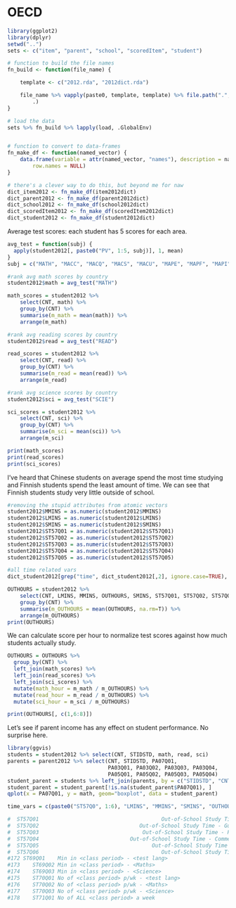 OECD
========================================================
```r
library(ggplot2)
library(dplyr)
setwd("..")
sets <- c("item", "parent", "school", "scoredItem", "student")

# function to build the file names
fn_build <- function(file_name) {

    template <- c("2012.rda", "2012dict.rda")

    file_name %>% vapply(paste0, template, template) %>% file.path(".", "data", 
        .)
}

# load the data
sets %>% fn_build %>% lapply(load, .GlobalEnv)


# function to convert to data-frames
fn_make_df <- function(named_vector) {
    data.frame(variable = attr(named_vector, "names"), description = named_vector, 
        row.names = NULL)
}

# there's a clever way to do this, but beyond me for naw
dict_item2012 <- fn_make_df(item2012dict)
dict_parent2012 <- fn_make_df(parent2012dict)
dict_school2012 <- fn_make_df(school2012dict)
dict_scoredItem2012 <- fn_make_df(scoredItem2012dict)
dict_student2012 <- fn_make_df(student2012dict)
```

Average test scores: each student has 5 scores for each area.  
```r
avg_test = function(subj) {
  apply(student2012[, paste0("PV", 1:5, subj)], 1, mean)
}
subj = c("MATH", "MACC", "MACQ", "MACS", "MACU", "MAPE", "MAPF", "MAPI", "READ", "SCIE")

#rank avg math scores by country
student2012$math = avg_test("MATH")

math_scores = student2012 %>% 
    select(CNT, math) %>% 
    group_by(CNT) %>% 
    summarise(m_math = mean(math)) %>% 
    arrange(m_math)

#rank avg reading scores by country
student2012$read = avg_test("READ")

read_scores = student2012 %>% 
    select(CNT, read) %>% 
    group_by(CNT) %>% 
    summarise(m_read = mean(read)) %>% 
    arrange(m_read)

#rank avg science scores by country
student2012$sci = avg_test("SCIE")

sci_scores = student2012 %>% 
    select(CNT, sci) %>% 
    group_by(CNT) %>% 
    summarise(m_sci = mean(sci)) %>% 
    arrange(m_sci)

print(math_scores)
print(read_scores)
print(sci_scores)
```

I've heard that Chinese students on average spend the most time studying and Finnish students spend the least amount of time.  We can see that Finnish students study very little outside of school.
```r
#removing the stupid attributes from atomic vectors
student2012$MMINS = as.numeric(student2012$MMINS)
student2012$LMINS = as.numeric(student2012$LMINS)
student2012$SMINS = as.numeric(student2012$SMINS)
student2012$ST57Q01 = as.numeric(student2012$ST57Q01)
student2012$ST57Q02 = as.numeric(student2012$ST57Q02)
student2012$ST57Q03 = as.numeric(student2012$ST57Q03)
student2012$ST57Q04 = as.numeric(student2012$ST57Q04)
student2012$ST57Q05 = as.numeric(student2012$ST57Q05)

#all time related vars
dict_student2012[grep("time", dict_student2012[,2], ignore.case=TRUE), ]

OUTHOURS = student2012 %>%
    select(CNT, LMINS, MMINS, OUTHOURS, SMINS, ST57Q01, ST57Q02, ST57Q03, ST57Q04, ST57Q05) %>%
    group_by(CNT) %>%
    summarise(m_OUTHOURS = mean(OUTHOURS, na.rm=T)) %>%
    arrange(m_OUTHOURS)
print(OUTHOURS)
```

We can calculate score per hour to normalize test scores against how much students actually study.
```r
OUTHOURS = OUTHOURS %>% 
  group_by(CNT) %>% 
  left_join(math_scores) %>% 
  left_join(read_scores) %>% 
  left_join(sci_scores) %>%
  mutate(math_hour = m_math / m_OUTHOURS) %>%
  mutate(read_hour = m_read / m_OUTHOURS) %>%
  mutate(sci_hour = m_sci / m_OUTHOURS)

print(OUTHOURS[, c(1,6:8)])
```

Let's see if parent income has any effect on student performance.  No surprise here.
```r
library(ggvis)
students = student2012 %>% select(CNT, STIDSTD, math, read, sci)
parents = parent2012 %>% select(CNT, STIDSTD, PA07Q01,
                                PA03Q01, PA03Q02, PA03Q03, PA03Q04,
                                PA05Q01, PA05Q02, PA05Q03, PA05Q04)
student_parent = students %>% left_join(parents, by = c("STIDSTD", "CNT"))
student_parent = student_parent[!is.na(student_parent$PA07Q01), ]
qplot(x = PA07Q01, y = math, geom="boxplot", data = student_parent)
```

```r
time_vars = c(paste0("ST57Q0", 1:6), "LMINS", "MMINS", "SMINS", "OUTHOURS", paste0("ST69Q0", 1:3), paste0("ST70Q0", 1:3), "ST71Q01")

#  ST57Q01                                       Out-of-School Study Time - Homework
#  ST57Q02                                Out-of-School Study Time - Guided Homework
#  ST57Q03                                 Out-of-School Study Time - Personal Tutor
#  ST57Q04                             Out-of-School Study Time - Commercial Company
#  ST57Q05                                    Out-of-School Study Time - With Parent
#  ST57Q06                                       Out-of-School Study Time - Computer
#172 ST69Q01	Min in <class period> - <test lang>
#173	ST69Q02	Min in <class period> - <Maths>
#174	ST69Q03	Min in <class period> - <Science>
#175	ST70Q01	No of <class period> p/wk - <test lang>
#176	ST70Q02	No of <class period> p/wk - <Maths>
#177	ST70Q03	No of <class period> p/wk - <Science>
#178	ST71Q01	No of ALL <class period> a week

```